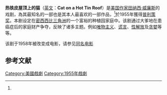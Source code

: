 {{Infobox play
| name       = 热铁皮屋顶上的猫
| image      =
| image_size = 180px
| caption    = 
| writer     = [[田纳西·威廉斯|田纳西·威廉斯]]
| chorus     = 
| characters =
| setting    = 
| premiere   = 1955年3月24日
| place      = [[Morosco_Theatre|Morosco Theatre]]<br />[[纽约|纽约]]
| orig_lang  = 英文
| subject    = [[死亡|死亡]],[[谎言|谎言]],[[同性恋|同性恋]],[[酗酒|酗酒]]
| genre      = 戏剧
| ibdb_id    = 2442
}}

'''热铁皮屋顶上的猫'''（[[英文|英文]]：'''Cat on a Hot Tin Roof'''）是[[美国|美国]][[作家|作家]][[田纳西·威廉斯|田纳西·威廉斯]]的戏剧，為其最知名的一部也是其本人最喜欢的一部作品，<ref name="Parker2004p175" />於1955年獲得[[普利策奖|普利策奖]]。本剧设定在[[密西西比|密西西比]][[三角洲|三角洲]]的一个富裕的种植园家庭中。该剧通过大爹地在患癌症后的家庭财产争夺，反映了诸多主题。例如[[唯物主义|唯物主义]]、[[谎言|谎言]]、[[性解放|性解放]]及[[贪婪|贪婪]]等等。

该剧于1958年被改变成电影，请参见[[朱门巧妇_(电影)|同名电影]]

==参考文献==
{{reflist
| refs =
<ref name="Parker2004p175">
Parker, Brian: "Swinging a Cat", published within ''Cat on a Hot Tin Roof'', p. 177. New Directions Publishing Corporation, 2004.
</ref>
}}

[[Category:美國戲劇|Category:美國戲劇]]
[[Category:1955年戲劇|Category:1955年戲劇]]